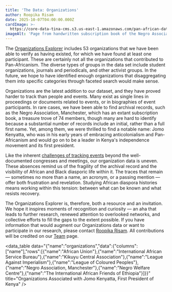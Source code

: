 ```yaml
---
title: 'The Data: Organizations'
author: Roopika Risam
date: 2025-10-07T04:00:00.000Z
cardImage: >-
  https://core-data-tina-cms.s3.us-east-1.amazonaws.com/pan-african-data-content/negro-association-manchester.png
imageAlt: 'Page from handwritten subscription book of the Negro Association, Manchester'
---
```


The [Organizations Explorer](https://www.panafricandata.org/en/search/organizations/) includes 53 organizations that we have been able to verify as having existed, for which we have found at least one participant. These are certainly not all the organizations that contributed to Pan-Africanism. The diverse types of groups in the data set include student organizations, journals and periodicals, and other activist groups. In the future, we hope to have identified enough organizations that disaggregating them into specific categories through faceted search would make sense.

Organizations are the latest addition to our dataset, and they have proved harder to track than people and events. Many exist as single lines in proceedings or documents related to events, or in biographies of event participants. In rare cases, we have been able to find archival records, such as the Negro Association, Manchester, which has an extant subscription book, a treasure trove of 74 members, though many are hard to identify because a substantial number of records include an initial, rather than a full first name. Yet, among them, we were thrilled to find a notable name: Jomo Kenyatta, who was in his early years of embracing anticolonialism and Pan-Africanism and would go on to be a leader in Kenya's independence movement and its first president. 

Like the inherent [challenges of tracking events](https://www.panafricandata.org/en/posts/The-Data-Events/) beyond the well-documented congresses and meetings, our organization data is uneven. These absences remind us of the fragility of the archival record and the visibility of African and Black diasporic life within it. The traces that remain — sometimes no more than a name, an acronym, or a passing mention — offer both frustration and revelation. Studying African diaspora histories means working within this tension: between what can be known and what resists recovery.

The Organizations Explorer is, therefore, both a resource and an invitation. We hope it inspires moments of recognition and curiosity — an aha that leads to further research, renewed attention to overlooked networks, and collective efforts to fill the gaps to the extent possible. If you have information that would augment our Organizations data or want to participate in our research, please contact [Roopika Risam](mailto\:roopika.risam@dartmouth.edu). All contributions will be credited on our [Team](https://www.panafricandata.org/en/pages/PADP-Team/) page.

<data_table data="{&#x22;name&#x22;:&#x22;organizations&#x22;,&#x22;data&#x22;:{&#x22;columns&#x22;:[&#x22;name&#x22;],&#x22;rows&#x22;:[{&#x22;name&#x22;:&#x22;African Union&#x22;},{&#x22;name&#x22;:&#x22;International African Service Bureau&#x22;},{&#x22;name&#x22;:&#x22;Kikuyu Central Association&#x22;},{&#x22;name&#x22;:&#x22;League Against Imperialism&#x22;},{&#x22;name&#x22;:&#x22;League of Coloured Peoples&#x22;},{&#x22;name&#x22;:&#x22;Negro Association, Manchester&#x22;},{&#x22;name&#x22;:&#x22;Negro Welfare Centre&#x22;},{&#x22;name&#x22;:&#x22;The International African Friends of Ethiopia&#x22;}]}}" title="Organizations Associated with Jomo Kenyatta, First President of Kenya" />
